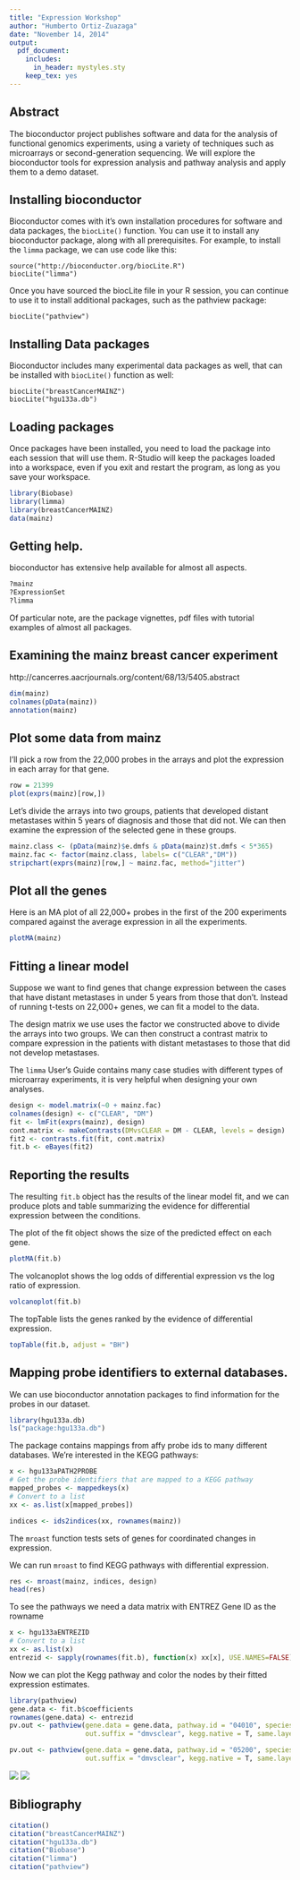 ```yaml
---
title: "Expression Workshop"
author: "Humberto Ortiz-Zuazaga"
date: "November 14, 2014"
output: 
  pdf_document:
    includes:
      in_header: mystyles.sty
    keep_tex: yes
---
```


## Abstract

The bioconductor project publishes software and data for the analysis of functional genomics experiments, using a variety of techniques such as microarrays or second-generation sequencing. We will explore the bioconductor tools for expression analysis and pathway analysis and apply them to a demo dataset.

## Installing bioconductor

Bioconductor comes with it's own installation procedures for software and data packages, the `biocLite()` function. You can use it to install any bioconductor package, along with all prerequisites. For example, to install the `limma` package, we can use code like this:

```
source("http://bioconductor.org/biocLite.R")
biocLite("limma")
```

Once you have sourced the biocLite file in your R session, you can continue to use it to install additional packages, such as the pathview package:

```
biocLite("pathview")
```

## Installing Data packages

Bioconductor includes many experimental data packages as well, that can be installed with `biocLite()` function as well:

```
biocLite("breastCancerMAINZ")
biocLite("hgu133a.db")
```

## Loading packages

Once packages have been installed, you need to load the package into each session that will use them. R-Studio will keep the packages loaded into a workspace, even if you exit and restart the program, as long as you save your workspace.

```r
library(Biobase)
library(limma)
library(breastCancerMAINZ)
data(mainz)
```


## Getting help.

bioconductor has extensive help available for almost all aspects.

```r
?mainz
?ExpressionSet
?limma
```

Of particular note, are the package vignettes, pdf files with tutorial examples of almost all packages.

## Examining the mainz breast cancer experiment

http://cancerres.aacrjournals.org/content/68/13/5405.abstract

```r
dim(mainz)
colnames(pData(mainz))
annotation(mainz)
```

## Plot some data from mainz

I'll pick a row from the 22,000 probes in the arrays and plot the expression in each array for that gene.

```r
row = 21399
plot(exprs(mainz)[row,])
```

Let's divide the arrays into two groups, patients that developed distant metastases within 5 years of diagnosis and those that did not. We can then examine the expression of the selected gene in these groups.

```r
mainz.class <- (pData(mainz)$e.dmfs & pData(mainz)$t.dmfs < 5*365)
mainz.fac <- factor(mainz.class, labels= c("CLEAR","DM"))
stripchart(exprs(mainz)[row,] ~ mainz.fac, method="jitter")
```

## Plot all the genes

Here is an MA plot of all 22,000+ probes in the first of the 200 experiments compared against the average expression in all the experiments.

```r
plotMA(mainz)
```

## Fitting a linear model

Suppose we want to find genes that change expression between the cases that have distant metastases in under 5 years from those that don't. Instead of running t-tests on 22,000+ genes, we can fit a model to the data.

The design matrix we use uses the factor we constructed above to divide the arrays into two groups. We can then construct a contrast matrix to compare expression in the patients with distant metastases to those that did not develop metastases.

The `limma` User's Guide contains many case studies with different types of microarray experiments, it is very helpful when designing your own analyses.

```r
design <- model.matrix(~0 + mainz.fac)
colnames(design) <- c("CLEAR", "DM")
fit <- lmFit(exprs(mainz), design)
cont.matrix <- makeContrasts(DMvsCLEAR = DM - CLEAR, levels = design)
fit2 <- contrasts.fit(fit, cont.matrix)
fit.b <- eBayes(fit2)
```

## Reporting the results

The resulting `fit.b` object has the results of the linear model fit, and we can produce plots and table summarizing the evidence for differential expression between the conditions.

The plot of the fit object shows the size of the predicted effect on each gene.

```r
plotMA(fit.b)
```

The volcanoplot shows the log odds of differential expression vs the log ratio of expression.

```r
volcanoplot(fit.b)
```

The topTable lists the genes ranked by the evidence of differential expression.

```r
topTable(fit.b, adjust = "BH")
```

## Mapping probe identifiers to external databases.

We can use bioconductor annotation packages to find information for the probes in our dataset.

```r
library(hgu133a.db)
ls("package:hgu133a.db")
```

The package contains mappings from affy probe ids to many different databases. We're interested in the KEGG pathways:

```r
x <- hgu133aPATH2PROBE
# Get the probe identifiers that are mapped to a KEGG pathway
mapped_probes <- mappedkeys(x)
# Convert to a list
xx <- as.list(x[mapped_probes])

indices <- ids2indices(xx, rownames(mainz))
```

The `mroast` function tests sets of genes for coordinated changes in expression.

We can run `mroast` to find KEGG pathways with differential expression.

```r
res <- mroast(mainz, indices, design)
head(res)
```

To see the pathways we need a data matrix with ENTREZ Gene ID as the rowname

```r
x <- hgu133aENTREZID
# Convert to a list
xx <- as.list(x)
entrezid <- sapply(rownames(fit.b), function(x) xx[x], USE.NAMES=FALSE)
```

Now we can plot the Kegg pathway and color the nodes by their fitted expression estimates.

```r
library(pathview)
gene.data <- fit.b$coefficients
rownames(gene.data) <- entrezid
pv.out <- pathview(gene.data = gene.data, pathway.id = "04010", species = "hsa", 
                   out.suffix = "dmvsclear", kegg.native = T, same.layer = F)

pv.out <- pathview(gene.data = gene.data, pathway.id = "05200", species = "hsa", 
                   out.suffix = "dmvsclear", kegg.native = T, same.layer = F)

```

![](hsa04010.dmvsclear.png)
![](hsa05200.dmvsclear.png)

## Bibliography

```r
citation()
citation("breastCancerMAINZ")
citation("hgu133a.db")
citation("Biobase")
citation("limma")
citation("pathview")
```
